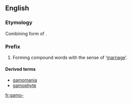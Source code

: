 {{also|gamo|-gamo}}
==English==

===Etymology===
Combining form of {{etyl|grc|en}} {{term|γάμος|tr=gamos|lang=grc}}.

===Prefix===
{{head|en|prefix}}

# Forming compound words with the sense of ‘[[marriage]]’.

====Derived terms====
* [[gamomania]]
* [[gamophyte]]

[[fr:gamo-]]